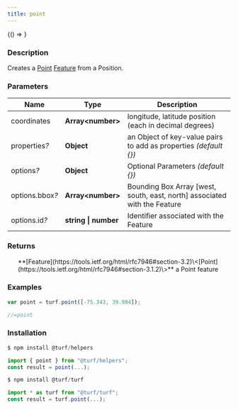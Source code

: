 ```yaml
---
title: point
---
```



<!-- Expose turf as global var for experimenting in the browser console -->

<BrowserOnly>{() => <WindowTurfGlobal turf={turf} />}</BrowserOnly>

### Description

Creates a [Point](https://tools.ietf.org/html/rfc7946#section-3.1.2) [Feature](https://tools.ietf.org/html/rfc7946#section-3.2) from a Position.

### Parameters

| Name                 | Type                 | Description                                                               |
| -------------------- | -------------------- | ------------------------------------------------------------------------- |
| coordinates          | **Array\<number\>**  | longitude, latitude position (each in decimal degrees)                    |
| properties<i>?</i>   | **Object**           | an Object of key-value pairs to add as properties _(default \{\})_        |
| options<i>?</i>      | **Object**           | Optional Parameters _(default \{\})_                                      |
| options.bbox<i>?</i> | **Array\<number\>**  | Bounding Box Array [west, south, east, north] associated with the Feature |
| options.id<i>?</i>   | **string \| number** | Identifier associated with the Feature                                    |

### Returns

<ul>
  **[Feature](https://tools.ietf.org/html/rfc7946#section-3.2)\<[Point](https://tools.ietf.org/html/rfc7946#section-3.1.2)\>** a Point feature

</ul>

### Examples

```javascript
var point = turf.point([-75.343, 39.984]);

//=point
```

### Installation

```javascript
$ npm install @turf/helpers

import { point } from "@turf/helpers";
const result = point(...);
```

```javascript
$ npm install @turf/turf

import * as turf from "@turf/turf";
const result = turf.point(...);
```
